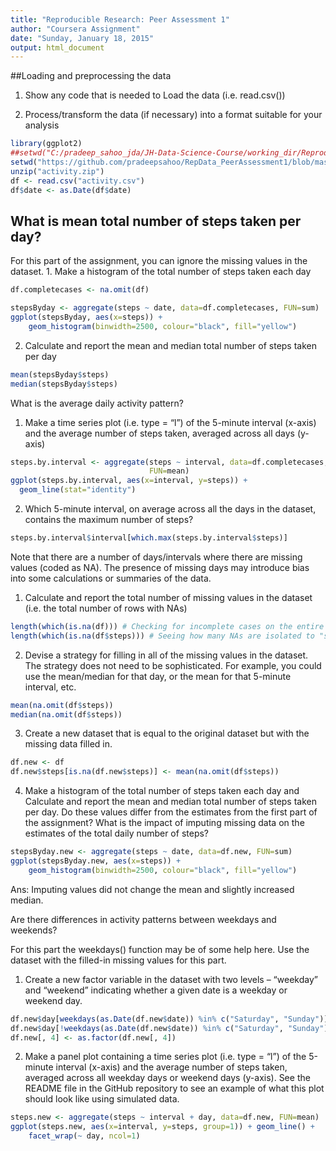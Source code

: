 ```yaml
---
title: "Reproducible Research: Peer Assessment 1"
author: "Coursera Assignment"
date: "Sunday, January 18, 2015"
output: html_document
---
```


##Loading and preprocessing the data

1. Show any code that is needed to Load the data (i.e. read.csv())

2. Process/transform the data (if necessary) into a format suitable for your analysis

```r
library(ggplot2)
##setwd("C:/pradeep_sahoo_jda/JH-Data-Science-Course/working_dir/Reproducible_Research_assignment/")
setwd("https://github.com/pradeepsahoo/RepData_PeerAssessment1/blob/master/")
unzip("activity.zip")
df <- read.csv("activity.csv")
df$date <- as.Date(df$date)
```

## What is mean total number of steps taken per day?
For this part of the assignment, you can ignore the missing values in the dataset.
1. Make a histogram of the total number of steps taken each day


```r
df.completecases <- na.omit(df)

stepsByday <- aggregate(steps ~ date, data=df.completecases, FUN=sum)
ggplot(stepsByday, aes(x=steps)) +
    geom_histogram(binwidth=2500, colour="black", fill="yellow")
```

2. Calculate and report the mean and median total number of steps taken per day
```r
mean(stepsByday$steps)
median(stepsByday$steps)
```

What is the average daily activity pattern?

1. Make a time series plot (i.e. type = "l") of the 5-minute interval (x-axis) and the average number of steps taken, averaged across all days (y-axis)
```r
steps.by.interval <- aggregate(steps ~ interval, data=df.completecases,
                               FUN=mean)
ggplot(steps.by.interval, aes(x=interval, y=steps)) +
  geom_line(stat="identity")
```
2. Which 5-minute interval, on average across all the days in the dataset, contains the maximum number of steps?
```r

steps.by.interval$interval[which.max(steps.by.interval$steps)]
```

Note that there are a number of days/intervals where there are missing values (coded as NA). The presence of missing days may introduce bias into some calculations or summaries of the data.

1. Calculate and report the total number of missing values in the dataset (i.e. the total number of rows with NAs)
```r
length(which(is.na(df))) # Checking for incomplete cases on the entire set
length(which(is.na(df$steps))) # Seeing how many NAs are isolated to "steps"
```
2. Devise a strategy for filling in all of the missing values in the dataset. The strategy does not need to be sophisticated. For example, you could use the mean/median for that day, or the mean for that 5-minute interval, etc.

```r
mean(na.omit(df$steps))
median(na.omit(df$steps))
```
3. Create a new dataset that is equal to the original dataset but with the missing data filled in.
```r
df.new <- df
df.new$steps[is.na(df.new$steps)] <- mean(na.omit(df$steps))
```

4. Make a histogram of the total number of steps taken each day and Calculate and report the mean and median total number of steps taken per day. Do these values differ from the estimates from the first part of the assignment? What is the impact of imputing missing data on the estimates of the total daily number of steps?
```r
stepsByday.new <- aggregate(steps ~ date, data=df.new, FUN=sum)
ggplot(stepsByday.new, aes(x=steps)) +
    geom_histogram(binwidth=2500, colour="black", fill="yellow")
```
Ans: Imputing values did not change the mean and slightly increased median.

Are there differences in activity patterns between weekdays and weekends?

For this part the weekdays() function may be of some help here. Use the dataset with the filled-in missing values for this part.

1. Create a new factor variable in the dataset with two levels – “weekday” and “weekend” indicating whether a given date is a weekday or weekend day.
```r
df.new$day[weekdays(as.Date(df.new$date)) %in% c("Saturday", "Sunday")] <- "weekend"
df.new$day[!weekdays(as.Date(df.new$date)) %in% c("Saturday", "Sunday")] <- "weekday"
df.new[, 4] <- as.factor(df.new[, 4])
```

2. Make a panel plot containing a time series plot (i.e. type = "l") of the 5-minute interval (x-axis) and the average number of steps taken, averaged across all weekday days or weekend days (y-axis). See the README file in the GitHub repository to see an example of what this plot should look like using simulated data.

```r
steps.new <- aggregate(steps ~ interval + day, data=df.new, FUN=mean)
ggplot(steps.new, aes(x=interval, y=steps, group=1)) + geom_line() +
    facet_wrap(~ day, ncol=1)
```


